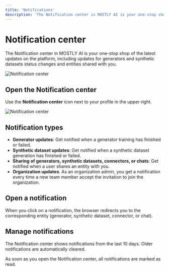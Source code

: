 ```yaml
---
title: 'Notifications'
description: 'The Notification center in MOSTLY AI is your one-stop shop of the latest updates on the platform, including updates for generators and synthetic datasets status changes and entities shared with you.'
---
```



# Notification center

The Notification center in MOSTLY AI is your one-stop shop of the latest updates on the platform, including updates for generators and synthetic datasets status changes and entities shared with you.

<Image src="/docimages/notifications/new-notification-center.webp" alt="Notification center" width={800} height={400} />

## Open the Notification center

Use the **Notification center** icon next to your profile in the upper right.

<Image src="/icons/mostly-ai/notification-center.svg" alt="Notification center" width={30} height={30} />

## Notification types

- **Generator updates**: Get notified when a generator training has finished or failed.
- **Synthetic dataset updates**: Get notified when a synthetic dataset generation has finished or failed.
- **Sharing of generators, synthetic datasets, connectors, or chats**: Get notified when a user shares an entity with you.
- **Organization updates**. As an organization admin, you get a notification every time a new team member accept the invitation to join the organization.

## Open a notification

When you click on a notification, the browser redirects you to the corresponding entity (generator, synthetic dataset, connector, or chat).

## Manage notifications

The Notification center shows notifications from the last 10 days. Older notifications are automatically cleared.

As soon as you open the Notification center, all notifications are marked as read.
